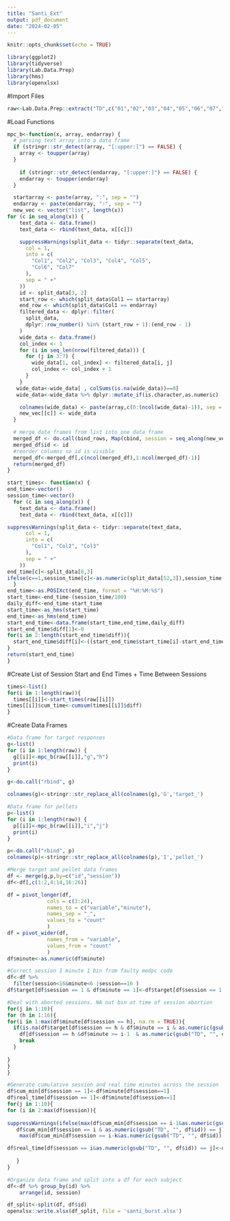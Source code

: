```yaml
---
title: "Santi_Ext"
output: pdf_document
date: "2024-02-05"
---
```


```r
knitr::opts_chunk$set(echo = TRUE)
```


```r
library(ggplot2)
library(tidyverse)
library(Lab.Data.Prep)
library(hms)
library(openxlsx)
```

#Import Files
```r
raw<-Lab.Data.Prep::extract("TD",c("01","02","03","04","05","06","07","08","09","10"),filepath = '/Users/admin/Documents/Ext_Burst/santi/')
```

#Load Functions
```r
mpc_b<-function(x, array, endarray) {
  # parsing text array into a data frame
  if (stringr::str_detect(array, "[:upper:]") == FALSE) {
    array <- toupper(array)
  }
  
    if (stringr::str_detect(endarray, "[:upper:]") == FALSE) {
    endarray <- toupper(endarray)
  }

  startarray <- paste(array, ":", sep = "")
  endarray <- paste(endarray, ":", sep = "")
  new_vec <- vector("list", length(x))
for (c in seq_along(x)) {
    text_data <- data.frame()
    text_data <- rbind(text_data, x[[c]])

    suppressWarnings(split_data <- tidyr::separate(text_data,
      col = 1,
      into = c(
        "Col1", "Col2", "Col3", "Col4", "Col5",
        "Col6", "Col7"
      ),
      sep = " +"
    ))
    id <- split_data[3, 2]
    start_row <- which(split_data$Col1 == startarray)
    end_row <- which(split_data$Col1 == endarray)
    filtered_data <- dplyr::filter(
      split_data,
      dplyr::row_number() %in% (start_row + 1):(end_row - 1)
    )
    wide_data <- data.frame()
    col_index <- 1
    for (i in seq_len(nrow(filtered_data))) {
      for (j in 3:7) {
        wide_data[1, col_index] <- filtered_data[i, j]
        col_index <- col_index + 1
      }
    }
   wide_data<-wide_data[ , colSums(is.na(wide_data))==0]
   wide_data<-wide_data %>% dplyr::mutate_if(is.character,as.numeric)

    colnames(wide_data) <- paste(array,c(0:(ncol(wide_data)-1)), sep = "")
    new_vec[[c]] <- wide_data
  }

  # merge data frames from list into one data frame
  merged_df <- do.call(bind_rows, Map(cbind, session = seq_along(new_vec), new_vec))
  merged_df$id <- id
  #reorder columns so id is visible
  merged_df<-merged_df[,c(ncol(merged_df),1:ncol(merged_df)-1)]
  return(merged_df)
}
```

```r
start_times<- function(x) {
end_time<-vector()
session_time<-vector()
  for (c in seq_along(x)) {
    text_data <- data.frame()
    text_data <- rbind(text_data, x[[c]])

suppressWarnings(split_data <- tidyr::separate(text_data,
      col = 1,
      into = c(
        "Col1", "Col2", "Col3"
      ),
      sep = " +"
    ))
end_time[c]<-split_data[8,3]
ifelse(c==1,session_time[c]<-as.numeric(split_data[52,3]),session_time[c]<-as.numeric(split_data[51,3]) )
  }
end_time<-as.POSIXct(end_time, format = "%H:%M:%S")
start_time<-end_time-(session_time/100)
daily_diff<-end_time-start_time
start_time<-as_hms(start_time)
end_time<-as_hms(end_time)
start_end_time<-data.frame(start_time,end_time,daily_diff)
start_end_time$diff[1]<-0
for(i in 2:length(start_end_time$diff)){
  start_end_time$diff[i]<-((start_end_time$start_time[i]-start_end_time$end_time[i-1])/60)+1440
}
return(start_end_time)
}

```

#Create List of Session Start and End Times + Time Between Sessions
```r
times<-list()
for(i in 1:length(raw)){
  times[[i]]<-start_times(raw[[i]])
times[[i]]$cum_time<-cumsum(times[[i]]$diff)
}

```

#Create Data Frames
```r
#Data frame for target responses
g<-list()
for (i in 1:length(raw)) {
  g[[i]]<-mpc_b(raw[[i]],"g","h")
  print(i)
}

g<-do.call("rbind", g)

colnames(g)<-stringr::str_replace_all(colnames(g),'G','target_') 

#Data frame for pellets
p<-list()
for (i in 1:length(raw)) {
  p[[i]]<-mpc_b(raw[[i]],"i","j")
  print(i)
}

p<-do.call("rbind", p)
colnames(p)<-stringr::str_replace_all(colnames(p),'I','pellet_')

#Merge target and pellet data frames
df <- merge(g,p,by=c("id","session"))
df<-df[,c(1:2,4:14,16:26)]

df = pivot_longer(df,
             cols = c(3:24),
             names_to = c("variable","minute"),
             names_sep = "_",
             values_to = "count"
             )
df = pivot_wider(df,
             names_from = "variable",
             values_from = "count"
             )
df$minute<-as.numeric(df$minute)

#Correct session 1 minute 1 bin from faulty medpc code
df<-df %>% 
  filter(session<16&minute<6 |session==16 )
df$target[df$session == 1 & df$minute == 1]<-df$target[df$session == 1 & df$minute == 1]-1

#Deal with aborted sessions. NA out bin at time of session abortion
for(j in 1:10){
for (h in 1:16){
for(i in 1:max(df$minute[df$session == h], na.rm = TRUE)){
  if(is.na(df$target[df$session == h & df$minute == i & as.numeric(gsub("TD", "", df$id)) == j]) == TRUE){
    df[df$session == h &df$minute >= i-1  & as.numeric(gsub("TD", "", df$id)) == j,c(3:5)]<-NA
    break
  }
 
}
}
}

#Generate cumulative session and real time minutes across the session
df$cum_min[df$session == 1]<-df$minute[df$session==1]
df$real_time[df$session == 1]<-df$minute[df$session==1]
for(j in 1:10){
for (i in 2:max(df$session)){
  
suppressWarnings(ifelse(max(df$cum_min[df$session == i-1&as.numeric(gsub("TD", "", df$id)) == j], na.rm = TRUE) == -Inf,k <- 2, k <- 1))
   df$cum_min[df$session == i & as.numeric(gsub("TD", "", df$id)) == j]<-df$minute[df$session == i&as.numeric(gsub("TD", "", df$id)) == j]+
    max(df$cum_min[df$session == i-k&as.numeric(gsub("TD", "", df$id)) == j], na.rm = TRUE)

df$real_time[df$session == i&as.numeric(gsub("TD", "", df$id)) == j]<-df$cum_min[df$session == i &as.numeric(gsub("TD", "", df$id)) == j]+times[[j]]$cum_time[i]  
   
   }
}

#Organize data frame and split into a df for each subject
df<-df %>% group_by(id) %>% 
    arrange(id, session)

df_split<-split(df, df$id)
openxlsx::write.xlsx(df_split, file = 'santi_burst.xlsx') 
```

